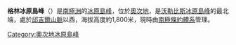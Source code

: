 {{coord|81|7|S|156|34|E|source:GNIS|display=title}}

'''格林冰原島峰'''（{{lang-en|Green Nunatak}}）是[[南極洲|南極洲]]的[[冰原島峰|冰原島峰]]，位於[[奧次地|奧次地]]，是[[沃勒比斯冰原島峰|沃勒比斯冰原島峰]]的最北端，處於[[邱吉爾山脈|邱吉爾山脈]]以西，海拔高度約1,800米，現時由[[南極條約體系|南極條約體系]]管理。

{{DEFAULTSORT:Green Nunatak}}
[[Category:奧次地冰原島峰|Category:奧次地冰原島峰]]


{{OatesLand-geo-stub}}